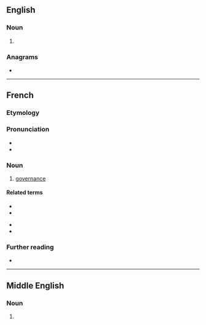==English==

===Noun===
{{en-noun|~}}

# {{obsolete form of|en|governance}}

===Anagrams===
* {{anagrams|en|a=aceegnnoruv|governaunce}}

----

==French==

===Etymology===
{{suf|fr|gouverner|ance}}

===Pronunciation===
* {{fr-IPA}}
* {{rhymes|fr|ɑ̃s|s=3}}

===Noun===
{{fr-noun|f}}

# [[governance]]

====Related terms====
{{rel-top}}
* {{l|fr|gouvernant|gloss=governing}}
* {{l|fr|gouvernement|gloss=government}}
{{rel-mid}}
* {{l|fr|gouverner|gloss=to govern; to steer}}
* {{l|fr|gouverneur|gloss=governor}}
{{rel-bottom}}

===Further reading===
* {{R:TLFi}}

----

==Middle English==

===Noun===
{{head|enm|noun}}

# {{alternative form of|enm|governaunce}}